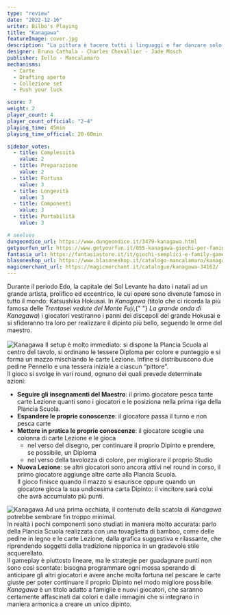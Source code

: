 ```yaml
---
type: "review"
date: "2022-12-16"
writer: Bilbo's Playing
title: "Kanagawa"
featureImage: cover.jpg
description: "La pittura è tacere tutti i linguaggi e far danzare solo la vista"
designer: Bruno Cathala - Charles Chevallier - Jade Mosch
publisher: Iello - Mancalamaro
mechanisms:
  - Carte
  - Drafting aperto
  - Collezione set
  - Push your luck

score: 7
weight: 2
player_count: 4
player_count_official: "2-4"
playing_time: 45min
playing_time_official: 20-60min

sidebar_votes:
  - title: Complessità
    value: 2
  - title: Preparazione
    value: 2
  - title: Fortuna
    value: 3
  - title: Longevità
    value: 3
  - title: Componenti
    value: 3
  - title: Portabilità
    value: 3

# seelves
dungeondice_url: https://www.dungeondice.it/3479-kanagawa.html
getyourfun_url: https://www.getyourfun.it/055-kanagawa-giochi-per-famiglia.html
fantasia_url: https://fantasiastore.it/it/giochi-semplici-e-family-games/6709-kanagawa.html
blasoneshop_url: https://www.blasoneshop.it/catalogo-mancalamaro/kanagawa-97-4
magicmerchant_url: https://magicmerchant.it/catalogue/kanagawa-34162/
---
```


<Setting>
  Durante il periodo Edo, la capitale del Sol Levante ha dato i natali ad un
  grande artista, prolifico ed eccentrico, le cui opere sono divenute famose in
  tutto il mondo: Katsushika Hokusai. In <em>Kanagawa </em>(titolo che ci
  ricorda la più famosa delle<em> Trentasei vedute del Monte Fuji</em>,{" "}
  <em>La grande onda di Kanagawa</em>) i giocatori vestiranno i panni dei
  discepoli del grande Hokusai e si sfideranno tra loro per realizzare il
  dipinto più bello, seguendo le orme del maestro.
  <br />
  &nbsp;
  <br />
</Setting>

<img src="./game1.jpg" alt="Kanagawa" />

<Rules>
  Il setup è molto immediato: si dispone la Plancia Scuola al centro del tavolo,
  si ordinano le tessere Diploma per colore e punteggio e si forma un mazzo
  mischiando le carte Lezione. Infine si distribuiscono due pedine Pennello e
  una tessera iniziale a ciascun “pittore”.
  <br />
  Il gioco si svolge in vari round, ognuno dei quali prevede determinate
  azioni:&nbsp;
  <br />
  <ul>
    <li>
      <strong>Seguire gli insegnamenti del Maestro</strong>: il primo giocatore
      pesca tante carte Lezione quanti sono i giocatori e le posiziona nella
      prima riga della Plancia Scuola.
    </li>
    <li>
      <strong>Espandere le proprie conoscenze</strong>: il giocatore passa il
      turno e non pesca carte&nbsp;
    </li>
    <li>
      <strong>Mettere in pratica le proprie conoscenze</strong>: il giocatore
      sceglie una colonna di carte Lezione e le gioca
      <ul>
        <li>
          nel verso del disegno, per continuare il proprio Dipinto e prendere,
          se possibile, un Diploma
        </li>
        <li>
          nel verso della tavolozza di colore, per migliorare il proprio Studio
        </li>
      </ul>
    </li>
    <li>
      <strong>Nuova Lezione</strong>: se altri giocatori sono ancora attivi nel
      round in corso, il primo giocatore aggiunge altre carte alla Plancia
      Scuola.
      <br />
      Il gioco finisce quando il mazzo si esaurisce oppure quando un giocatore
      gioca la sua undicesima carta Dipinto: il vincitore sarà colui che avrà
      accumulato più punti.
    </li>
  </ul>
</Rules>

<img src="./game2.jpg" alt="Kanagawa" />

<Feedback>
  Ad una prima occhiata, il contenuto della scatola di <em>Kanagawa </em>
  potrebbe sembrare fin troppo minimal.
  <br />
  In realtà i pochi componenti sono studiati in maniera molto accurata: parlo della
  Plancia Scuola realizzata con una tovaglietta di bamboo, come delle pedine in legno
  e le carte Lezione, dalla grafica suggestiva e rilassante, che riprendendo soggetti
  della tradizione nipponica in un gradevole stile acquerellato.
  <br />
  Il gameplay è piuttosto lineare, ma le strategie per guadagnare punti non sono
  così scontate: bisogna programmare ogni mossa sperando di anticipare gli altri
  giocatori e avere anche molta fortuna nel pescare le carte giuste per poter continuare
  il proprio Dipinto nel modo migliore possibile.
  <br />
  <em>Kanagawa </em>è un titolo adatto a famiglie e nuovi giocatori, che saranno
  certamente affascinati dai colori e dalle immagini che si integrano in maniera
  armonica a creare un unico dipinto.&nbsp;
  <br />
</Feedback>
